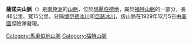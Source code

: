{{coord|77|10|S|145|0|W|display=title}}

'''薩諾夫山脈'''（{{lang-en|Sarnoff Mountains}}）是[[南極洲|南極洲]]的[[山脈|山脈]]，位於[[瑪麗伯德地|瑪麗伯德地]]，屬於[[福特山脈|福特山脈]]的一部分，長46公里、寬15公里，分隔[[博伊德冰川|博伊德冰川]]和[[亞瑟冰川|亞瑟冰川]]，該山脈在1929年12月5日由[[美國|美國]]探險隊發現。

{{DEFAULTSORT:Sarnoff Mountains}}
[[Category:馬里伯地山脈|Category:馬里伯地山脈]]
[[Category:福特山脈|Category:福特山脈]]


{{MarieByrdLand-geo-stub}}